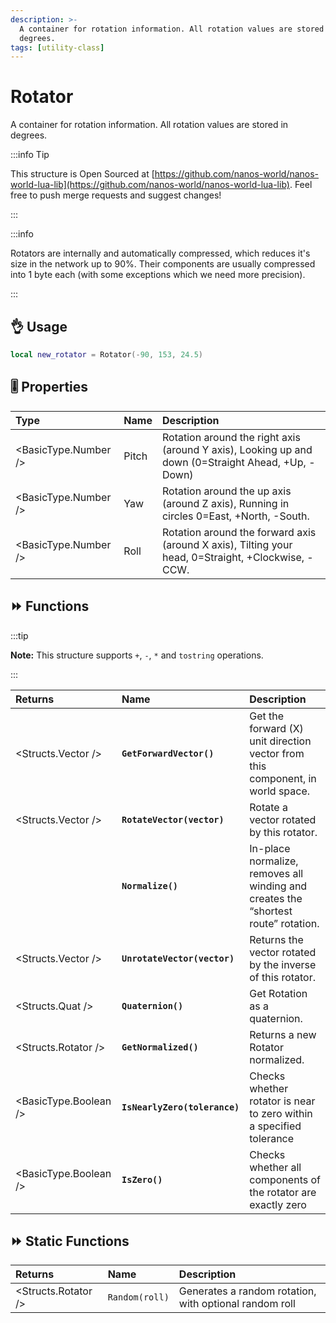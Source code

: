 ```yaml
---
description: >-
  A container for rotation information. All rotation values are stored in
  degrees.
tags: [utility-class]
---
```


# Rotator

A container for rotation information. All rotation values are stored in degrees.


:::info Tip

This structure is Open Sourced at [https://github.com/nanos-world/nanos-world-lua-lib](https://github.com/nanos-world/nanos-world-lua-lib). Feel free to push merge requests and suggest changes!

:::

:::info

Rotators are internally and automatically compressed, which reduces it's size in the network up to 90%. Their components are usually compressed into 1 byte each (with some exceptions which we need more precision).

:::

## 👌 Usage

```lua
local new_rotator = Rotator(-90, 153, 24.5)
```

## 🎚 Properties

| **Type** | **Name** | **Description** |
| :--- | :--- | :--- |
| <BasicType.Number /> | Pitch | Rotation around the right axis (around Y axis), Looking up and down (0=Straight Ahead, +Up, -Down)
| <BasicType.Number /> | Yaw | Rotation around the up axis (around Z axis), Running in circles 0=East, +North, -South.
| <BasicType.Number /> | Roll | Rotation around the forward axis (around X axis), Tilting your head, 0=Straight, +Clockwise, -CCW.

## ⏩ Functions

:::tip

**Note:** This structure supports `+`, `-`, `*` and `tostring` operations.

:::

| **Returns** | **Name** | **Description** |
| :--- | :--- | :--- |
| <Structs.Vector /> | **`GetForwardVector()`** | Get the forward (X) unit direction vector from this component, in world space. |
| <Structs.Vector /> | **`RotateVector(vector)`** | Rotate a vector rotated by this rotator. |
|  | **`Normalize()`** | In-place normalize, removes all winding and creates the “shortest route” rotation. |
| <Structs.Vector /> | **`UnrotateVector(vector)`** | Returns the vector rotated by the inverse of this rotator. |
| <Structs.Quat /> | **`Quaternion()`** | Get Rotation as a quaternion. |
| <Structs.Rotator /> | **`GetNormalized()`** | Returns a new Rotator normalized. |
| <BasicType.Boolean /> | **`IsNearlyZero(tolerance)`** | Checks whether rotator is near to zero within a specified tolerance |
| <BasicType.Boolean /> | **`IsZero()`** | Checks whether all components of the rotator are exactly zero |


## ⏩ Static Functions

| **Returns** | **Name** | **Description** |
| :--- | :--- | :--- |
| <Structs.Rotator /> | `Random(roll)` | Generates a random rotation, with optional random roll |
